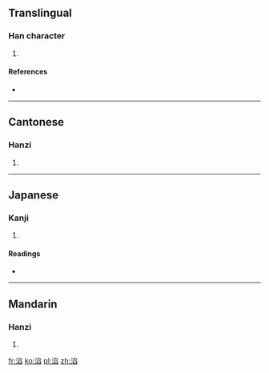 ==Translingual==

===Han character===
{{Han char|rn=85|rad=水|as=08|sn=11|four=3717<sub>7</sub>|canj=水弓竹X (ENHX)}}

# {{defn|Han|sort=水08}}

====References====
* {{Han ref|kx=0629.120|dkj=17624|dj=1031.070|hdz=31656.070|uh=6DCA|ud=28106|bh=D5F6|bd=54774}}

----

==Cantonese==

===Hanzi===
{{yue-hanzi|jyut=|y=yim1}}

# {{defn|lang=yue|sort=水08}}

----

==Japanese==

===Kanji===
{{ja-kanji|grade=|rs=水08}}

# {{defn|lang=ja|sort=水08}}

====Readings====
* {{ja-readings|on=[[かん]] (kan), [[ごん]] (gon), [[えん]] (en), [[あん]] (an)|kun=}}

----

==Mandarin==

===Hanzi===
{{cmn-hanzi|pin=[[hàn]] ([[han4]])|wg=han<sup>4</sup>}}

# {{defn|lang=cmn|sort=水08}}

[[fr:淊]]
[[ko:淊]]
[[pl:淊]]
[[zh:淊]]